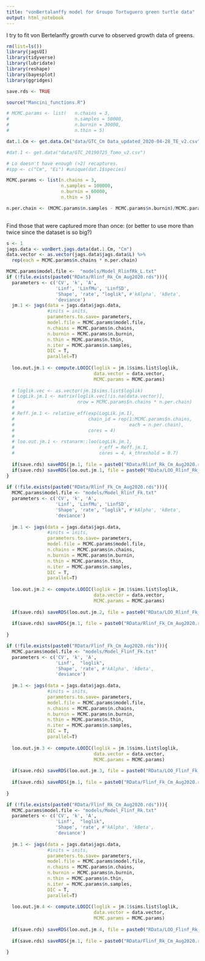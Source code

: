 ```yaml
---
title: "vonBertalanffy model for Groupo Tortuguero green turtle data"
output: html_notebook
---
```


I try to fit von Bertelanffy growth curve to observed growth data of greens. 

```r

rm(list=ls())
library(jagsUI)
library(tidyverse)
library(lubridate)
library(reshape)
library(bayesplot)
library(ggridges)

save.rds <- TRUE

source("Mancini_functions.R")

# MCMC.params <- list(   n.chains = 3,
#                        n.samples = 50000,
#                        n.burnin = 30000,
#                        n.thin = 5)

dat.1.Cm <- get.data.Cm("data/GTC_Cm Data_updated_2020-04-28_TE_v2.csv")

#dat.1 <- get.data("data/GTC_20190725_Tomo_v2.csv")

# Lo doesn't have enough (>2) recaptures. 
#spp <- c("Cm", "Ei") #unique(dat.1$species)

MCMC.params <- list(n.chains = 3,
                    n.samples = 100000,
                    n.burnin = 60000,
                    n.thin = 5)

n.per.chain <- (MCMC.params$n.samples - MCMC.params$n.burnin)/MCMC.params$n.thin
  
```

Find those that were captured more than once: (or better to use more than twice since the dataset is so big?)

```r
s <- 1
jags.data <- vonBert.jags.data(dat.1.Cm, "Cm")
data.vector <- as.vector(jags.data$jags.data$L) %>% 
  rep(each = MCMC.params$n.chains * n.per.chain)

MCMC.params$model.file <-  "models/Model_RlinfRk_L.txt"
if (!file.exists(paste0("RData/Rlinf_Rk_Cm_Aug2020.rds"))){
  parameters <- c('CV', 'k', 'A', 
                  'Linf', 'LinfMu', 'LinfSD', 
                  'Shape', 'rate', "loglik", #'kAlpha', 'kBeta', 
                  'deviance')
  jm.1 <- jags(data = jags.data$jags.data,
               #inits = inits,
               parameters.to.save= parameters,
               model.file = MCMC.params$model.file,
               n.chains = MCMC.params$n.chains,
               n.burnin = MCMC.params$n.burnin,
               n.thin = MCMC.params$n.thin,
               n.iter = MCMC.params$n.samples,
               DIC = T, 
               parallel=T)
  
  loo.out.jm.1 <- compute.LOOIC(loglik = jm.1$sims.list$loglik, 
                                data.vector = data.vector, 
                                MCMC.params = MCMC.params)
  
  # loglik.vec <- as.vector(jm.1$sims.list$loglik)
  # LogLik.jm.1 <- matrix(loglik.vec[!is.na(data.vector)], 
  #                       nrow = MCMC.params$n.chains * n.per.chain)
  # 
  # Reff.jm.1 <- relative_eff(exp(LogLik.jm.1),
  #                           chain_id = rep(1:MCMC.params$n.chains,
  #                                          each = n.per.chain),
  #                           cores = 4)
  # 
  # loo.out.jm.1 <- rstanarm::loo(LogLik.jm.1, 
  #                               r_eff = Reff.jm.1, 
  #                               cores = 4, k_threshold = 0.7)
  
  if(save.rds) saveRDS(jm.1, file = paste0("RData/Rlinf_Rk_Cm_Aug2020.rds"))
  if(save.rds) saveRDS(loo.out.jm.1, file = paste0("RData/LOO_Rlinf_Rk_Cm_Aug2020.rds"))
}
  
if (!file.exists(paste0("RData/Rlinf_Fk_Cm_Aug2020.rds"))){
  MCMC.params$model.file <- "models/Model_Rlinf_Fk.txt"
  parameters <- c('CV', 'k', 'A', 
                  'Linf', 'LinfMu', 'LinfSD', 
                  'Shape', 'rate', "loglik", #'kAlpha', 'kBeta', 
                  'deviance')
  
  jm.1 <- jags(data = jags.data$jags.data,
               #inits = inits,
               parameters.to.save= parameters,
               model.file = MCMC.params$model.file,
               n.chains = MCMC.params$n.chains,
               n.burnin = MCMC.params$n.burnin,
               n.thin = MCMC.params$n.thin,
               n.iter = MCMC.params$n.samples,
               DIC = T, 
               parallel=T)
  
  loo.out.jm.2 <- compute.LOOIC(loglik = jm.1$sims.list$loglik, 
                                data.vector = data.vector, 
                                MCMC.params = MCMC.params)
  
  if(save.rds) saveRDS(loo.out.jm.2, file = paste0("RData/LOO_Rlinf_Fk_Cm_Aug2020.rds"))
  
  if(save.rds) saveRDS(jm.1, file = paste0("RData/Rlinf_Fk_Cm_Aug2020.rds"))
  
} 

if (!file.exists(paste0("RData/Flinf_Fk_Cm_Aug2020.rds"))){
  MCMC.params$model.file <- "models/Model_Flinf_Fk.txt"
  parameters <- c('CV', 'k', 'A', 
                  'Linf',  "loglik",
                  'Shape', 'rate', #'kAlpha', 'kBeta', 
                  'deviance')
  
  jm.1 <- jags(data = jags.data$jags.data,
               #inits = inits,
               parameters.to.save= parameters,
               model.file = MCMC.params$model.file,
               n.chains = MCMC.params$n.chains,
               n.burnin = MCMC.params$n.burnin,
               n.thin = MCMC.params$n.thin,
               n.iter = MCMC.params$n.samples,
               DIC = T, 
               parallel=T)
  
  loo.out.jm.3 <- compute.LOOIC(loglik = jm.1$sims.list$loglik, 
                                data.vector = data.vector, 
                                MCMC.params = MCMC.params)
  
  if(save.rds) saveRDS(loo.out.jm.3, file = paste0("RData/LOO_Flinf_Fk_Cm_Aug2020.rds"))
  
  if(save.rds) saveRDS(jm.1, file = paste0("RData/Flinf_Fk_Cm_Aug2020.rds"))
  
} 

if (!file.exists(paste0("RData/Flinf_Rk_Cm_Aug2020.rds"))){
  MCMC.params$model.file <- "models/Model_Flinf_Rk.txt"
  parameters <- c('CV', 'k', 'A', 
                  'Linf',  "loglik",
                  'Shape', 'rate', #'kAlpha', 'kBeta', 
                  'deviance')
  
  jm.1 <- jags(data = jags.data$jags.data,
               #inits = inits,
               parameters.to.save= parameters,
               model.file = MCMC.params$model.file,
               n.chains = MCMC.params$n.chains,
               n.burnin = MCMC.params$n.burnin,
               n.thin = MCMC.params$n.thin,
               n.iter = MCMC.params$n.samples,
               DIC = T, 
               parallel=T)
  
  loo.out.jm.4 <- compute.LOOIC(loglik = jm.1$sims.list$loglik, 
                                data.vector = data.vector, 
                                MCMC.params = MCMC.params)
  
  if(save.rds) saveRDS(loo.out.jm.4, file = paste0("RData/LOO_Flinf_Rk_Cm_Aug2020.rds"))
  
  if(save.rds) saveRDS(jm.1, file = paste0("RData/Flinf_Rk_Cm_Aug2020.rds"))
  
} 


```

